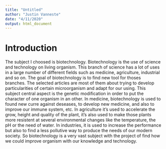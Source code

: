 ```yaml
---
title: "Untitled"
author: "Justin Vanneste"
date: "4/11/2020"
output: html_document
---
```


# Introduction

The subject I choosed is biotechnology. Biotechnology is the use of science and technology on living organism. This branch of science has a lot of uses in a large number of different fields such as medicine, agriculture, industrial and so on. The goal of biotechnology is to find new tool for thoses branches. The selected articles are most of them about trying to develop particularities of certain microorganism and adapt for our using. This subject central aspect is the genetic modification in order to put the character of one organism in an other. In medicine, biotechnology is used to found new curre against deseases, to develop new medicine, and also to improve our immune system, etc. In agriculture it's used to accelerate the grow, height and quality of the plant, it's also used to make those plants more resistent at several environmental changes like the temperature, the pH or the need of water. In industries, it is used to increase the performance but also to find a less pollutive way to produce the needs of our modern society. So biotechnology is a very vast subject with the project of find how we could improve organism with our knowledge and technology.
